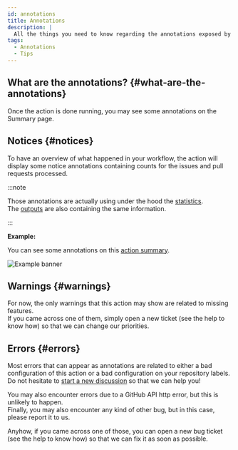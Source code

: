 ```yaml
---
id: annotations
title: Annotations
description: |
  All the things you need to know regarding the annotations exposed by the action.
tags:
  - Annotations
  - Tips
---
```


## What are the annotations? {#what-are-the-annotations}

Once the action is done running, you may see some annotations on the Summary page.

## Notices {#notices}

To have an overview of what happened in your workflow, the action will display some notice annotations containing counts for the issues and pull requests processed.

:::note

Those annotations are actually using under the hood the [statistics](./statistics).  
The [outputs](./all-outputs) are also containing the same information.

:::

**Example:**

You can see some annotations on this [action summary](https://github.com/Sonia-corporation/stale/actions/runs/1831266393).

![Example banner](../static/img/annotations-notice.png)

## Warnings {#warnings}

For now, the only warnings that this action may show are related to missing features.  
If you came across one of them, simply open a new ticket (see the help to know how) so that we can change our priorities.

## Errors {#errors}

Most errors that can appear as annotations are related to either a bad configuration of this action or a bad configuration on your repository labels.  
Do not hesitate to [start a new discussion](https://github.com/Sonia-corporation/stale/discussions/new?category=q-a) so that we can help you!

You may also encounter errors due to a GitHub API http error, but this is unlikely to happen.  
Finally, you may also encounter any kind of other bug, but in this case, please report it to us.

Anyhow, if you came across one of those, you can open a new bug ticket (see the help to know how) so that we can fix it as soon as possible.
